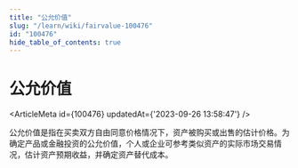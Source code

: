 ```yaml
---
title: "公允价值"
slug: "/learn/wiki/fairvalue-100476"
id: "100476"
hide_table_of_contents: true
---
```



# 公允价值

<ArticleMeta id={100476} updatedAt={'2023-09-26 13:58:47'} />
<div className='border-solid border-b border-t-0 my-4 border-[var(--ifm-color-gray-300)]' />

公允价值是指在买卖双方自由同意价格情况下，资产被购买或出售的估计价格。为确定产品或金融投资的公允价值，个人或企业可参考类似资产的实际市场交易情况，估计资产预期收益，并确定资产替代成本。

